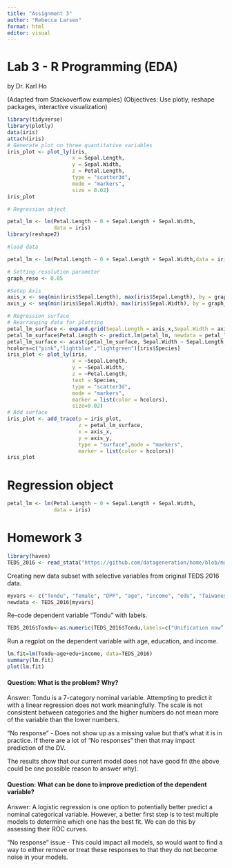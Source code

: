 ---
title: "Assignment 3"
author: "Rebecca Larsen"
format: html
editor: visual
---

# Lab 3 - R Programming (EDA)

by Dr. Karl Ho

(Adapted from Stackoverflow examples) (Objectives: Use plotly, reshape packages, interactive visualization)

```{r message=FALSE, warning=FALSE}
library(tidyverse)
library(plotly)
data(iris)
attach(iris)
# Generate plot on three quantitative variables
iris_plot <- plot_ly(iris,
                     x = Sepal.Length,
                     y = Sepal.Width,
                     z = Petal.Length,
                     type = "scatter3d",
                     mode = "markers",
                     size = 0.02)
iris_plot

# Regression object

petal_lm <- lm(Petal.Length ~ 0 + Sepal.Length + Sepal.Width,
               data = iris)
library(reshape2)

#load data

petal_lm <- lm(Petal.Length ~ 0 + Sepal.Length + Sepal.Width,data = iris)

# Setting resolution parameter
graph_reso <- 0.05

#Setup Axis
axis_x <- seq(min(iris$Sepal.Length), max(iris$Sepal.Length), by = graph_reso)
axis_y <- seq(min(iris$Sepal.Width), max(iris$Sepal.Width), by = graph_reso)

# Regression surface
# Rearranging data for plotting
petal_lm_surface <- expand.grid(Sepal.Length = axis_x,Sepal.Width = axis_y,KEEP.OUT.ATTRS = F)
petal_lm_surface$Petal.Length <- predict.lm(petal_lm, newdata = petal_lm_surface)
petal_lm_surface <- acast(petal_lm_surface, Sepal.Width ~ Sepal.Length, value.var = "Petal.Length")
hcolors=c("pink","lightblue","lightgreen")[iris$Species]
iris_plot <- plot_ly(iris,
                     x = ~Sepal.Length,
                     y = ~Sepal.Width,
                     z = ~Petal.Length,
                     text = Species,
                     type = "scatter3d",
                     mode = "markers",
                     marker = list(color = hcolors),
                     size=0.02)
# Add surface
iris_plot <- add_trace(p = iris_plot,
                       z = petal_lm_surface,
                       x = axis_x,
                       y = axis_y,
                       type = "surface",mode = "markers",
                       marker = list(color = hcolors))
iris_plot
```

# Regression object

```{r}
petal_lm <- lm(Petal.Length ~ 0 + Sepal.Length + Sepal.Width, 
               data = iris)
```

# Homework 3

```{r}
library(haven) 
TEDS_2016 <- read_stata("https://github.com/datageneration/home/blob/master/DataProgramming/data/TEDS_2016.dta?raw=true")
```

Creating new data subset with selective variables from original TEDS 2016 data.

```{r}
myvars <- c("Tondu", "female", "DPP", "age", "income", "edu", "Taiwanese", "Econ_worse")
newdata <- TEDS_2016[myvars]
```

Re-code dependent variable "Tondu" with labels.

```{r}
TEDS_2016$Tondu<-as.numeric(TEDS_2016$Tondu,labels=c("Unification now”, “Status quo, unif. in future”, “Status quo, decide later", "Status quo forever", "Status quo, indep. in future", "Independence now”, “No response"))
```

Run a regplot on the dependent variable with age, education, and income.

```{r}
lm.fit=lm(Tondu~age+edu+income, data=TEDS_2016)
summary(lm.fit)
plot(lm.fit)
```

#### Question: What is the problem? Why?

Answer: Tondu is a 7-category nominal variable. Attempting to predict it with a linear regression does not work meaningfully. The scale is not consistent between categories and the higher numbers do not mean more of the variable than the lower numbers.

"No response" - Does not show up as a missing value but that's what it is in practice. If there are a lot of "No responses" then that may impact prediction of the DV.

The results show that our current model does not have good fit (the above could be one possible reason to answer why).

#### Question: What can be done to improve prediction of the dependent variable?

Answer: A logistic regression is one option to potentially better predict a nominal categorical variable. However, a better first step is to test multiple models to determine which one has the best fit. We can do this by assessing their ROC curves.

"No response" issue - This could impact all models, so would want to find a way to either remove or treat these responses to that they do not become noise in your models.

